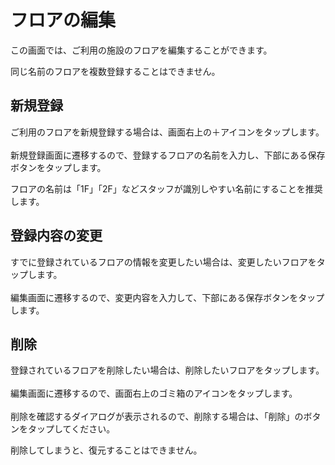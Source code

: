 # フロアの編集

この画面では、ご利用の施設のフロアを編集することができます。

<Warning>同じ名前のフロアを複数登録することはできません。</Warning>

## 新規登録

ご利用のフロアを新規登録する場合は、画面右上の＋アイコンをタップします。<br></br>
新規登録画面に遷移するので、登録するフロアの名前を入力し、下部にある保存ボタンをタップします。

<Info>フロアの名前は「1F」「2F」などスタッフが識別しやすい名前にすることを推奨します。</Info>

## 登録内容の変更

すでに登録されているフロアの情報を変更したい場合は、変更したいフロアをタップします。<br></br>
編集画面に遷移するので、変更内容を入力して、下部にある保存ボタンをタップします。

## 削除

登録されているフロアを削除したい場合は、削除したいフロアをタップします。<br></br>
編集画面に遷移するので、画面右上のゴミ箱のアイコンをタップします。<br></br>
削除を確認するダイアログが表示されるので、削除する場合は、「削除」のボタンをタップしてください。

<Error>削除してしまうと、復元することはできません。</Error>
